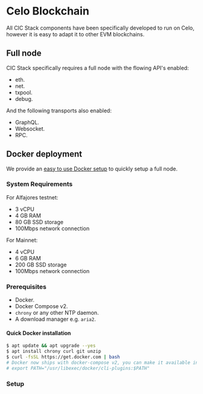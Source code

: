 # Celo Blockchain

All CIC Stack components have been specifically developed to run on Celo, however it is easy to adapt it to other EVM blockchains.

## Full node

CIC Stack specifically requires a full node with the flowing API's enabled:

- eth.
- net.
- txpool.
- debug.

And the following transports also enabled:

- GraphQL.
- Websocket.
- RPC.

## Docker deployment

We provide an [easy to use Docker setup](https://github.com/grassrootseconomics/celo-node) to quickly setup a full node.

### System Requirements

For Alfajores testnet:

- 3 vCPU
- 4 GB RAM
- 80 GB SSD storage
- 100Mbps network connection

For Mainnet:

- 4 vCPU
- 6 GB RAM
- 200 GB SSD storage
- 100Mbps network connection


### Prerequisites

- Docker.
- Docker Compose v2.
- `chrony` or any other NTP daemon.
- A download manager e.g. `aria2`.

#### Quick Docker installation

```bash
$ apt update && apt upgrade --yes
$ apt install chrony curl git unzip
$ curl -fsSL https://get.docker.com | bash
# Docker now ships with docker-compose v2, you can make it available in path by adding the following line to your .profile
# export PATH="/usr/libexec/docker/cli-plugins:$PATH"
```

### Setup



